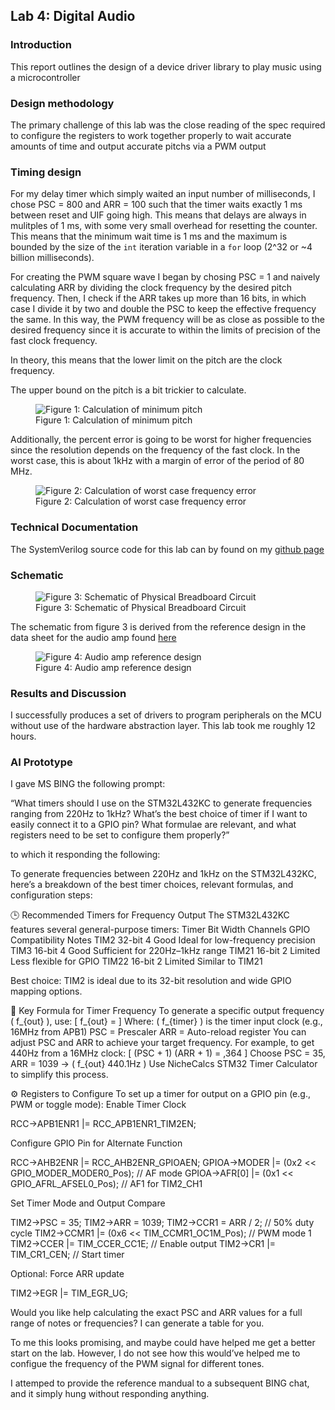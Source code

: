 ## Lab 4: Digital Audio

### Introduction
This report outlines the design of a device driver library to play music using a microcontroller

### Design methodology
The primary challenge of this lab was the close reading of the spec required to configure the registers to work together properly to wait accurate amounts of time and
output accurate pitchs via a PWM output

### Timing design
For my delay timer which simply waited an input number of milliseconds, I chose PSC = 800 and ARR = 100 such that the timer waits exactly 1 ms between reset and UIF going high. 
This means that delays are always in mulitples of 1 ms, with some very small overhead for resetting the counter. This means that the minimum wait time is 1 ms and the maximum
is bounded by the size of the `int` iteration variable in a `for` loop (2^32 or ~4 billion milliseconds).

For creating the PWM square wave I began by chosing PSC = 1 and naively calculating ARR by dividing the clock frequency by the desired pitch frequency. Then, I check if the ARR takes up 
more than 16 bits, in which case I divide it by two and double the PSC to keep the effective frequency the same. In this way, the PWM frequency will be as close as possible to the desired
frequency since it is accurate to within the limits of precision of the fast clock frequency. 

In theory, this means that the lower limit on the pitch are the clock frequency. 

The upper bound on the pitch is a bit trickier to calculate. 

![Figure 1: Calculation of minimum pitch](images/minPitch.png)

Additionally, the percent error is going to be worst for higher frequencies since the resolution depends on the frequency of the fast clock. In the worst case, this is about 1kHz with a
margin of error of the period of 80 MHz. 

![Figure 2: Calculation of worst case frequency error](images/freqError.png)

### Technical Documentation

The SystemVerilog source code for this lab can by found on my [github page](https://www.github.com/coreyqh/hmc-e155-lab4)

### Schematic

![Figure 3: Schematic of Physical Breadboard Circuit](images/schematic.png)

The schematic from figure 3 is derived from the reference design in the data sheet for the audio amp found [here](https://www.ti.com/lit/ds/symlink/lm386.pdf)

![Figure 4: Audio amp reference design](images/amp.png)


### Results and Discussion

I successfully produces a set of drivers to program peripherals on the MCU without use of the hardware abstraction layer. This lab took me roughly 12 hours.

### AI Prototype

I gave MS BING the following prompt:

"What timers should I use on the STM32L432KC to generate frequencies ranging from 220Hz to 1kHz? What’s the best choice of timer if I want to easily connect it to a GPIO pin? What formulae are relevant, and what registers need to be set to configure them properly?"

to which it responding the following:

To generate frequencies between 220Hz and 1kHz on the STM32L432KC, here's a breakdown of the best timer choices, relevant formulas, and configuration steps:

🕒 Recommended Timers for Frequency Output
The STM32L432KC features several general-purpose timers:
Timer
Bit Width
Channels
GPIO Compatibility
Notes
TIM2
32-bit
4
Good
Ideal for low-frequency precision
TIM3
16-bit
4
Good
Sufficient for 220Hz–1kHz range
TIM21
16-bit
2
Limited
Less flexible for GPIO
TIM22
16-bit
2
Limited
Similar to TIM21

Best choice: TIM2 is ideal due to its 32-bit resolution and wide GPIO mapping options.

📐 Key Formula for Timer Frequency
To generate a specific output frequency ( f_{out} ), use:
[ f_{out} = \frac{f_{timer}}{(PSC + 1) \times (ARR + 1)} ]
Where:
( f_{timer} ) is the timer input clock (e.g., 16MHz from APB1)
PSC = Prescaler
ARR = Auto-reload register
You can adjust PSC and ARR to achieve your target frequency. For example, to get 440Hz from a 16MHz clock:
[ (PSC + 1) \times (ARR + 1) = \frac{16,000,000}{440} \approx 36,364 ]
Choose PSC = 35, ARR = 1039 → ( f_{out} \approx 440.1Hz )
Use NicheCalcs STM32 Timer Calculator to simplify this process.

⚙️ Registers to Configure
To set up a timer for output on a GPIO pin (e.g., PWM or toggle mode):
Enable Timer Clock


RCC->APB1ENR1 |= RCC_APB1ENR1_TIM2EN;

Configure GPIO Pin for Alternate Function


RCC->AHB2ENR |= RCC_AHB2ENR_GPIOAEN;
GPIOA->MODER |= (0x2 << GPIO_MODER_MODER0_Pos); // AF mode
GPIOA->AFR[0] |= (0x1 << GPIO_AFRL_AFSEL0_Pos); // AF1 for TIM2_CH1

Set Timer Mode and Output Compare


TIM2->PSC = 35;
TIM2->ARR = 1039;
TIM2->CCR1 = ARR / 2; // 50% duty cycle
TIM2->CCMR1 |= (0x6 << TIM_CCMR1_OC1M_Pos); // PWM mode 1
TIM2->CCER |= TIM_CCER_CC1E; // Enable output
TIM2->CR1 |= TIM_CR1_CEN; // Start timer

Optional: Force ARR update


TIM2->EGR |= TIM_EGR_UG;

Would you like help calculating the exact PSC and ARR values for a full range of notes or frequencies? I can generate a table for you.


To me this looks promising, and maybe could have helped me get a better start on the lab. However, I do not see how this would've helped me to configue the frequency of the PWM signal 
for different tones. 

I attemped to provide the reference mandual to a subsequent BING chat, and it simply hung without responding anything.  
